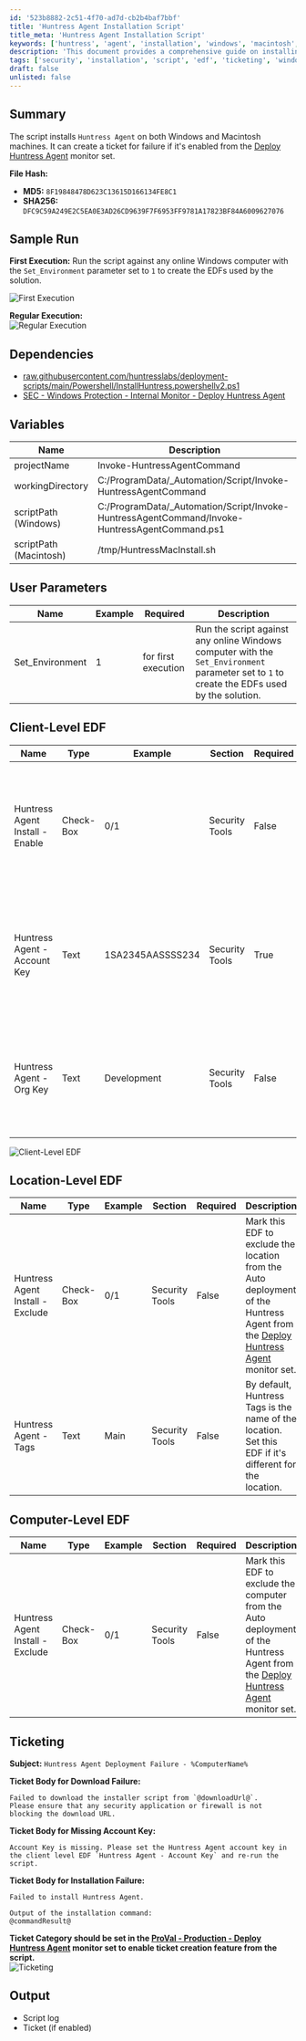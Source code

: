 ```yaml
---
id: '523b8882-2c51-4f70-ad7d-cb2b4baf7bbf'
title: 'Huntress Agent Installation Script'
title_meta: 'Huntress Agent Installation Script'
keywords: ['huntress', 'agent', 'installation', 'windows', 'macintosh', 'ticketing']
description: 'This document provides a comprehensive guide on installing the Huntress Agent on Windows and Macintosh machines. It includes details on ticket creation for installation failures, sample runs, dependencies, user parameters, and EDF configurations for effective deployment.'
tags: ['security', 'installation', 'script', 'edf', 'ticketing', 'windows', 'macintosh']
draft: false
unlisted: false
---
```

## Summary

The script installs `Huntress Agent` on both Windows and Macintosh machines. It can create a ticket for failure if it's enabled from the [Deploy Huntress Agent](https://proval.itglue.com/DOC-5078775-16803099) monitor set.

**File Hash:**

- **MD5:** `8F19848478D623C13615D166134FE8C1`
- **SHA256:** `DFC9C59A249E2C5EA0E3AD26CD9639F7F6953FF9781A17823BF84A6009627076`

## Sample Run

**First Execution:** Run the script against any online Windows computer with the `Set_Environment` parameter set to `1` to create the EDFs used by the solution.

![First Execution](../../../static/img/Deploy-Huntress-Agent-Windows,-Mac/image_1.png)

**Regular Execution:**  
![Regular Execution](../../../static/img/Deploy-Huntress-Agent-Windows,-Mac/image_2.png)

## Dependencies

- [raw.githubusercontent.com/huntresslabs/deployment-scripts/main/Powershell/InstallHuntress.powershellv2.ps1](https://raw.githubusercontent.com/huntresslabs/deployment-scripts/main/Powershell/InstallHuntress.powershellv2.ps1)
- [SEC - Windows Protection - Internal Monitor - Deploy Huntress Agent](https://proval.itglue.com/DOC-5078775-16803099)

## Variables

| Name                    | Description                                               |
|-------------------------|-----------------------------------------------------------|
| projectName             | Invoke-HuntressAgentCommand                               |
| workingDirectory        | C:/ProgramData/_Automation/Script/Invoke-HuntressAgentCommand |
| scriptPath (Windows)    | C:/ProgramData/_Automation/Script/Invoke-HuntressAgentCommand/Invoke-HuntressAgentCommand.ps1 |
| scriptPath (Macintosh) | /tmp/HuntressMacInstall.sh                               |

## User Parameters

| Name              | Example | Required              | Description                                                                                                                                                              |
|-------------------|---------|-----------------------|--------------------------------------------------------------------------------------------------------------------------------------------------------------------------|
| Set_Environment    | 1       | for first execution    | Run the script against any online Windows computer with the `Set_Environment` parameter set to `1` to create the EDFs used by the solution.                          |

## Client-Level EDF

| Name                                 | Type      | Example         | Section        | Required | Description                                                                                                                                                                 |
|--------------------------------------|-----------|------------------|-----------------|----------|-----------------------------------------------------------------------------------------------------------------------------------------------------------------------------|
| Huntress Agent Install - Enable      | Check-Box | 0/1              | Security Tools  | False    | Mark this EDF to enable Auto deployment of the Huntress Agent from the [Deploy Huntress Agent](https://proval.itglue.com/DOC-5078775-16803099) monitor set.             |
| Huntress Agent - Account Key         | Text      | 1SA2345AASSSS234 | Security Tools  | True     | This is the Account Key that determines which Huntress Account an Agent should be associated with.                                                                         |
| Huntress Agent - Org Key             | Text      | Development       | Security Tools  | False    | By default, Huntress Organization key is the name of the client. Set this EDF if it's different for the client.                                                             |

![Client-Level EDF](../../../static/img/Deploy-Huntress-Agent-Windows,-Mac/image_3.png)

## Location-Level EDF

| Name                                 | Type      | Example         | Section        | Required | Description                                                                                                                                                                 |
|--------------------------------------|-----------|------------------|-----------------|----------|-----------------------------------------------------------------------------------------------------------------------------------------------------------------------------|
| Huntress Agent Install - Exclude     | Check-Box | 0/1              | Security Tools  | False    | Mark this EDF to exclude the location from the Auto deployment of the Huntress Agent from the [Deploy Huntress Agent](https://proval.itglue.com/DOC-5078775-16803099) monitor set. |
| Huntress Agent - Tags                | Text      | Main             | Security Tools  | False    | By default, Huntress Tags is the name of the location. Set this EDF if it's different for the location.                                                                    |

## Computer-Level EDF

| Name                                 | Type      | Example         | Section        | Required | Description                                                                                                                                                                 |
|--------------------------------------|-----------|------------------|-----------------|----------|-----------------------------------------------------------------------------------------------------------------------------------------------------------------------------|
| Huntress Agent Install - Exclude     | Check-Box | 0/1              | Security Tools  | False    | Mark this EDF to exclude the computer from the Auto deployment of the Huntress Agent from the [Deploy Huntress Agent](https://proval.itglue.com/DOC-5078775-16803099) monitor set. |

## Ticketing

**Subject:** `Huntress Agent Deployment Failure - %ComputerName%`

**Ticket Body for Download Failure:**  
```
Failed to download the installer script from `@downloadUrl@`.
Please ensure that any security application or firewall is not blocking the download URL.
```

**Ticket Body for Missing Account Key:**  
```
Account Key is missing. Please set the Huntress Agent account key in the client level EDF `Huntress Agent - Account Key` and re-run the script.
```

**Ticket Body for Installation Failure:**  
```
Failed to install Huntress Agent.

Output of the installation command: 
@commandResult@
```

**Ticket Category should be set in the [ProVal - Production - Deploy Huntress Agent](https://proval.itglue.com/DOC-5078775-16803099) monitor set to enable ticket creation feature from the script.**  
![Ticketing](../../../static/img/Deploy-Huntress-Agent-Windows,-Mac/image_4.png)

## Output

- Script log
- Ticket (if enabled)











